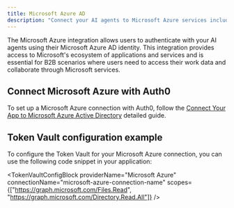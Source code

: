 ```yaml
---
title: Microsoft Azure AD
description: "Connect your AI agents to Microsoft Azure services including Outlook, Teams, OneDrive, and more."
---
```



The Microsoft Azure integration allows users to authenticate with your AI agents using their Microsoft Azure AD identity. This integration provides access to Microsoft's ecosystem of applications and services and is essential for B2B scenarios where users need to access their work data and collaborate through Microsoft services.

## Connect Microsoft Azure with Auth0

To set up a Microsoft Azure connection with Auth0, follow the [Connect Your App to Microsoft Azure Active Directory](https://auth0.com/docs/authenticate/identity-providers/enterprise-identity-providers/azure-active-directory/v2) detailed guide.

<IntegrationInfoBlock providerName="Microsoft Azure" />

## Token Vault configuration example

To configure the Token Vault for your Microsoft Azure connection, you can use the following code snippet in your application:

<TokenVaultConfigBlock
  providerName="Microsoft Azure"
  connectionName="microsoft-azure-connection-name"
  scopes={["https://graph.microsoft.com/Files.Read", "https://graph.microsoft.com/Directory.Read.All"]}
 />

<NextStepsBlock />
